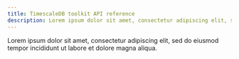 ```yaml
---
title: TimescaleDB toolkit API reference
description: Lorem ipsum dolor sit amet, consectetur adipiscing elit, sed do eiusmod tempor incididunt ut labore et dolore magna aliqua.
---
```


Lorem ipsum dolor sit amet, consectetur adipiscing elit, sed do eiusmod tempor incididunt ut labore et dolore magna aliqua.

